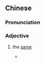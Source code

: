 ==Chinese==
{{zh-forms|s=平样}}

===Pronunciation===
{{zh-pron
|mn-t=bên5 iên7/bên5 ion7
|mn-t_note=bên5 iên7 - Chaozhou; bên5 ion7 - Shantou
|cat=a
}}

===Adjective===
{{zh-adj}}

# {{lb|zh|Teochew}} the [[same]]
#* {{zh-x|汝 覺得 呾 潮州話 在 新加坡 應 唔 應該 流傳 下去？抑是\啊是 華人 呾 華語 就 夠 了？汝 知 只個\這個 @&#32; speak\Speak @&#32; Mandarin @&#32; campaign\Campaign @&#32; to @&#32; replace @&#32; dialect @&#32; 嗎，汝 覺得 呾  是 唔 是 平樣？|Do you think Teochew language should be preserved in Singapore or is Mandarin good enough? {{sic}} The Speak Mandarin Campaign replaces dialects with Mandarin, are they the '''same'''?|MN-T|ref='''2015''', Li Wei, ''Multilingualism in the Chinese Diaspora Worldwide: Transnational Connections and Local Social Realities'', Routledge (ISBN 9781317638988), page 209}}